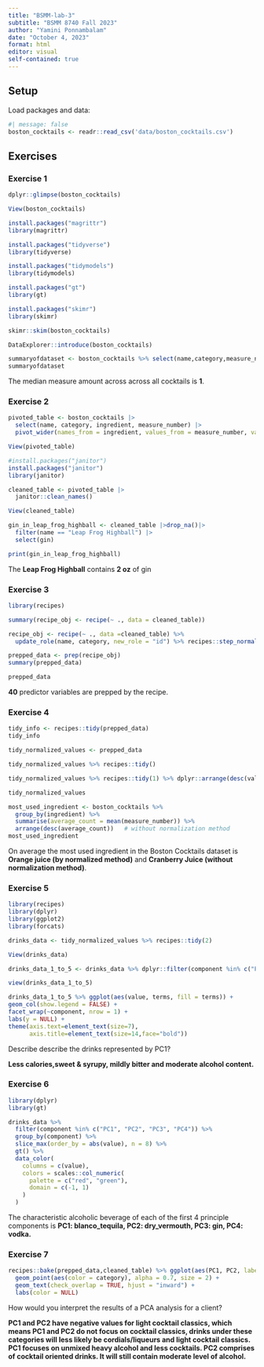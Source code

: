 ---
title: "BSMM-lab-3"
subtitle: "BSMM 8740 Fall 2023"
author: "Yamini Ponnambalam"
date: "October 4, 2023"
format: html
editor: visual
self-contained: true
---

## Setup

Load packages and data:

```{r load-pkg-data}
#| message: false
boston_cocktails <- readr::read_csv('data/boston_cocktails.csv')
```

## Exercises

### Exercise 1

```{r}
dplyr::glimpse(boston_cocktails) 
```

```{r}
View(boston_cocktails)
```

```{r}
install.packages("magrittr")
library(magrittr)   
```

```{r}
install.packages("tidyverse")
library(tidyverse)   
```

```{r}
install.packages("tidymodels")
library(tidymodels)
```

```{r}
install.packages("gt")
library(gt)
```

```{r}
install.packages("skimr")
library(skimr)
```

```{r}
skimr::skim(boston_cocktails)
```

```{r}
DataExplorer::introduce(boston_cocktails)
```

```{r}
summaryofdataset <- boston_cocktails %>% select(name,category,measure_number) %>%  dplyr::filter(category=="Cocktail Classics") %>% summarise(mediannumber=median(measure_number))
summaryofdataset
```

The median measure amount across across all cocktails is **1**.

### Exercise 2

```{r}
pivoted_table <- boston_cocktails |>
  select(name, category, ingredient, measure_number) |> 
  pivot_wider(names_from = ingredient, values_from = measure_number, values_fill = 0)
```

```{r}
View(pivoted_table)
```

```{r}
#install.packages("janitor")
install.packages("janitor")
library(janitor)
```

```{r}
cleaned_table <- pivoted_table |>
  janitor::clean_names()
```

```{r}
View(cleaned_table)
```

```{r}
gin_in_leap_frog_highball <- cleaned_table |>drop_na()|>
  filter(name == "Leap Frog Highball") |>
  select(gin)

print(gin_in_leap_frog_highball)
```

The **Leap Frog Highball** contains **2 oz** of gin

### Exercise 3

```{r}
library(recipes)

summary(recipe_obj <- recipe(~ ., data = cleaned_table))
```

```{r}
recipe_obj <- recipe(~ ., data =cleaned_table) %>%
  update_role(name, category, new_role = "id") %>% recipes::step_normalize(all_numeric()) %>%step_pca(all_numeric())

prepped_data <- prep(recipe_obj)
summary(prepped_data)
```

```{r}
prepped_data
```

**40** predictor variables are prepped by the recipe.

### Exercise 4

```{r}
tidy_info <- recipes::tidy(prepped_data)
tidy_info
```

```{r}
tidy_normalized_values <- prepped_data

tidy_normalized_values %>% recipes::tidy() 
```

```{r}
tidy_normalized_values %>% recipes::tidy(1) %>% dplyr::arrange(desc(value))
```

```{r}
tidy_normalized_values
```

```{r}
most_used_ingredient <- boston_cocktails %>%
  group_by(ingredient) %>%
  summarise(average_count = mean(measure_number)) %>%
  arrange(desc(average_count))   # without normalization method
most_used_ingredient
```

On average the most used ingredient in the Boston Cocktails dataset is **Orange juice (by normalized method)** and **Cranberry Juice (without normalization method)**.

### Exercise 5

```{r}
library(recipes)
library(dplyr)
library(ggplot2)
library(forcats)

drinks_data <- tidy_normalized_values %>% recipes::tidy(2)

View(drinks_data)

drinks_data_1_to_5 <- drinks_data %>% dplyr::filter(component %in% c("PC1","PC2","PC3","PC4","PC5")) %>% dplyr::mutate(order = forcats::fct_inorder(component))

view(drinks_data_1_to_5)

drinks_data_1_to_5 %>% ggplot(aes(value, terms, fill = terms)) +
geom_col(show.legend = FALSE) +
facet_wrap(~component, nrow = 1) +
labs(y = NULL) +
theme(axis.text=element_text(size=7),
      axis.title=element_text(size=14,face="bold"))
```

Describe describe the drinks represented by PC1?

**Less calories,sweet & syrupy, mildly bitter and moderate alcohol content.**

### Exercise 6

```{r}
library(dplyr)
library(gt)

drinks_data %>%
  filter(component %in% c("PC1", "PC2", "PC3", "PC4")) %>%  
  group_by(component) %>%
  slice_max(order_by = abs(value), n = 8) %>%
  gt() %>%
  data_color(
    columns = c(value),
    colors = scales::col_numeric(
      palette = c("red", "green"),
      domain = c(-1, 1)
    )
  )
```

The characteristic alcoholic beverage of each of the first 4 principle components is **PC1: blanco_tequila, PC2: dry_vermouth, PC3: gin, PC4: vodka.**

### Exercise 7

```{r}
recipes::bake(prepped_data,cleaned_table) %>% ggplot(aes(PC1, PC2, label = name)) +
  geom_point(aes(color = category), alpha = 0.7, size = 2) +
  geom_text(check_overlap = TRUE, hjust = "inward") + 
  labs(color = NULL)
```

How would you interpret the results of a PCA analysis for a client?

**PC1 and PC2 have negative values for light cocktail classics, which means PC1 and PC2 do not focus on cocktail classics, drinks under these categories will less likely be cordials/liqueurs and light cocktail classics. PC1 focuses on unmixed heavy alcohol and less cocktails. PC2 comprises of cocktail oriented drinks. It will still contain moderate level of alcohol.**
